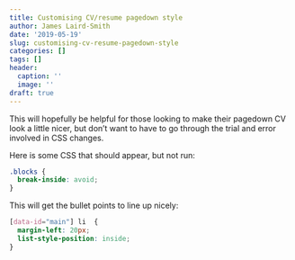 ```yaml
---
title: Customising CV/resume pagedown style
author: James Laird-Smith
date: '2019-05-19'
slug: customising-cv-resume-pagedown-style
categories: []
tags: []
header:
  caption: ''
  image: ''
draft: true
---
```


This will hopefully be helpful for those looking to make their pagedown CV
look a little nicer, but don't want to have to go through the trial and
error involved in CSS changes.

Here is some CSS that should appear, but not run:

```css
.blocks {
  break-inside: avoid;
}
```

This will get the bullet points to line up nicely:

```css
[data-id="main"] li  {
  margin-left: 20px; 
  list-style-position: inside;
}
```